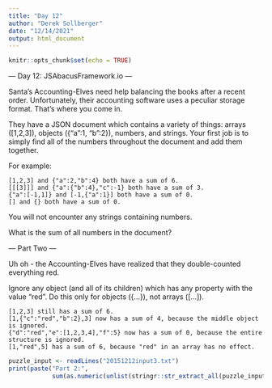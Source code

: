 ```yaml
---
title: "Day 12"
author: "Derek Sollberger"
date: "12/14/2021"
output: html_document
---
```


```r
knitr::opts_chunk$set(echo = TRUE)
```

--- Day 12: JSAbacusFramework.io ---

Santa's Accounting-Elves need help balancing the books after a recent order. Unfortunately, their accounting software uses a peculiar storage format. That's where you come in.

They have a JSON document which contains a variety of things: arrays ([1,2,3]), objects ({"a":1, "b":2}), numbers, and strings. Your first job is to simply find all of the numbers throughout the document and add them together.

For example:

    [1,2,3] and {"a":2,"b":4} both have a sum of 6.
    [[[3]]] and {"a":{"b":4},"c":-1} both have a sum of 3.
    {"a":[-1,1]} and [-1,{"a":1}] both have a sum of 0.
    [] and {} both have a sum of 0.

You will not encounter any strings containing numbers.

What is the sum of all numbers in the document?


--- Part Two ---

Uh oh - the Accounting-Elves have realized that they double-counted everything red.

Ignore any object (and all of its children) which has any property with the value "red". Do this only for objects ({...}), not arrays ([...]).

    [1,2,3] still has a sum of 6.
    [1,{"c":"red","b":2},3] now has a sum of 4, because the middle object is ignored.
    {"d":"red","e":[1,2,3,4],"f":5} now has a sum of 0, because the entire structure is ignored.
    [1,"red",5] has a sum of 6, because "red" in an array has no effect.

```r
puzzle_input <- readLines("20151212input3.txt")
print(paste("Part 2:",
            sum(as.numeric(unlist(stringr::str_extract_all(puzzle_input, "-?(\\d)+"))))))
```

